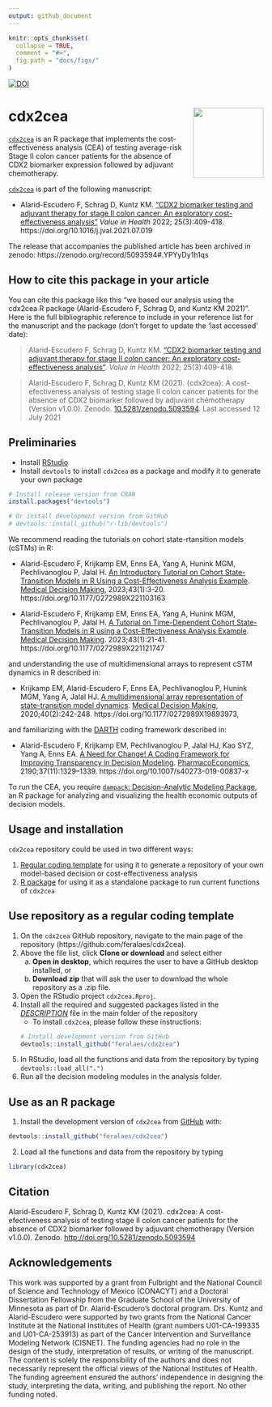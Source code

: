 ```yaml
---
output: github_document
---
```


<!-- README.md is generated from README.Rmd. Please edit that file -->

```r
knitr::opts_chunk$set(
  collapse = TRUE,
  comment = "#>",
  fig.path = "docs/figs/"
)
```

[![DOI](https://zenodo.org/badge/331070175.svg)](https://zenodo.org/badge/latestdoi/331070175)

# cdx2cea <img src='man/figures/logo.png' align="right" height="139" />
<!-- <img src="docs/figs/under_const.jpeg" align="center" alt="" width="360" /> -->

[`cdx2cea`](https://github.com/feralaes/cdx2cea) is an R package that implements the cost-effectiveness analysis (CEA) of testing average-risk Stage II colon cancer patients for the absence of CDX2 biomarker expression followed by adjuvant chemotherapy. 
<!-- The main website of `cdx2cea` can be [found here](https://feralaes.github.io/cdx2cea/). -->

[`cdx2cea`](https://github.com/feralaes/cdx2cea) is part of the following manuscript:

- Alarid-Escudero F, Schrag D, Kuntz KM. ["CDX2 biomarker testing and adjuvant therapy for stage II colon cancer: An exploratory cost-effectiveness analysis"](https://www.sciencedirect.com/science/article/pii/S1098301521017472) *Value in Health* 2022; 25(3):409-418. https://doi.org/10.1016/j.jval.2021.07.019

The release that accompanies the published article has been archived in zenodo: https://zenodo.org/record/5093594#.YPYyDy1h1qs

## How to cite this package in your article

You can cite this package like this "we based our analysis using the cdx2cea R package (Alarid-Escudero F, Schrag D, and Kuntz KM 2021)". Here is the full bibliographic reference to include in your reference list for the manuscript and the package (don't forget to update the 'last accessed' date):

> Alarid-Escudero F, Schrag D, Kuntz KM. ["CDX2 biomarker testing and adjuvant therapy for stage II colon cancer: An exploratory cost-effectiveness analysis"](https://www.sciencedirect.com/science/article/pii/S1098301521017472). *Value in Health* 2022; 25(3):409-418.

> Alarid-Escudero F, Schrag D, Kuntz KM (2021). {cdx2cea}: A cost-efectiveness analysis of testing stage II colon cancer patients for the absence of CDX2 biomarker followed by adjuvant chemotherapy (Version v1.0.0). Zenodo. [10.5281/zenodo.5093594](https://www.doi.org/10.5281/zenodo.5093594). Last accessed 12 July 2021

## Preliminaries
- Install [RStudio](https://www.rstudio.com/products/rstudio/download/)
- Install `devtools` to install `cdx2cea` as a package and modify it to generate your own package
```r
# Install release version from CRAN
install.packages("devtools")

# Or install development version from GitHub
# devtools::install_github("r-lib/devtools")
```

We recommend reading the tutorials on cohort state-rtansition models (cSTMs) in R:

- Alarid-Escudero F, Krijkamp EM, Enns EA, Yang A, Hunink MGM, Pechlivanoglou P, Jalal H. [An Introductory Tutorial on Cohort State-Transition Models in R Using a Cost-Effectiveness Analysis Example](https://journals.sagepub.com/doi/full/10.1177/0272989X221103163). [Medical Decision Making](https://journals.sagepub.com/home/mdm), 2023;43(1):3-20. https://doi.org/10.1177/0272989X221103163

- Alarid-Escudero F, Krijkamp EM, Enns EA, Yang A, Hunink MGM, Pechlivanoglou P, Jalal H. [A Tutorial on Time-Dependent Cohort State-Transition Models in R using a Cost-Effectiveness Analysis Example](https://journals.sagepub.com/doi/full/10.1177/0272989X221121747). [Medical Decision Making](https://journals.sagepub.com/home/mdm). 2023;43(1):21-41. https://doi.org/10.1177/0272989X221121747

and understanding the use of multidimensional arrays to represent cSTM dynamics in R described in:

- Krijkamp EM, Alarid-Escudero F, Enns EA, Pechlivanoglou P, Hunink MGM, Yang A, Jalal HJ. [A multidimensional array representation of state-transition model dynamics](https://journals.sagepub.com/doi/full/10.1177/0272989X19893973). [Medical Decision Making](https://journals.sagepub.com/home/mdm), 2020;40(2):242-248. https://doi.org/10.1177/0272989X19893973,

and familiarizing with the [DARTH](http://darthworkgroup.com) coding framework described in:

- Alarid-Escudero F, Krijkamp EM, Pechlivanoglou P, Jalal HJ, Kao SYZ, Yang A, Enns EA. [A Need for Change! A Coding Framework for Improving Transparency in Decision Modeling](https://link.springer.com/article/10.1007/s40273-019-00837-x). [PharmacoEconomics](https://www.springer.com/journal/40273), 2190;37(11):1329–1339. https://doi.org/10.1007/s40273-019-00837-x

To run the CEA, you require [`dampack`: Decision-Analytic Modeling Package](https://cran.r-project.org/web/packages/dampack/index.html), an R package for analyzing and visualizing the health economic outputs of decision models.

## Usage and installation 
`cdx2cea` repository could be used in two different ways:

1. [Regular coding template](#use-repository-as-a-regular-coding-template) for using it to generate a repository of your own model-based decision or cost-effectiveness analysis
2. [R package](#use-as-an-r-package) for using it as a standalone package to run current functions of `cdx2cea`

<!-- The main website of the package could be found in: https://feralaes.github.io/feralaes/ -->

## Use repository as a regular coding template
1. On the `cdx2cea` GitHub repository, navigate to the main page of the repository (https://github.com/feralaes/cdx2cea).
2. Above the file list, click **Clone or download** and select either 
    a. **Open in desktop**, which requires the user to have a GitHub desktop installed, or
    b. **Download zip** that will ask the user to download the whole repository as a .zip file.
3. Open the RStudio project `cdx2cea.Rproj`.
4. Install all the required and suggested packages listed in the  [*DESCRIPTION*](https://github.com/feralaes/cdx2cea/blob/master/DESCRIPTION) file in the main folder of the repository
    - To install `cdx2cea`, please follow these instructions:
```r
# Install development version from GitHub
devtools::install_github("feralaes/cdx2cea")
```
5. In RStudio, load all the functions and data from the repository by typing `devtools::load_all(".")`
6. Run all the decision modeling modules in the analysis folder.

## Use as an R package
1. Install the development version of `cdx2cea` from [GitHub](https://github.com) with:

```r
devtools::install_github("feralaes/cdx2cea")
```

2. Load all the functions and data from the repository by typing 
```r
library(cdx2cea)
```

## Citation

Alarid-Escudero F, Schrag D, Kuntz KM (2021). cdx2cea: A cost-efectiveness analysis of testing stage II colon cancer patients for the absence of CDX2 biomarker followed by adjuvant chemotherapy (Version v1.0.0). Zenodo. [http://doi.org/10.5281/zenodo.5093594](http://doi.org/10.5281/zenodo.5093594)

## Acknowledgements

This work was supported by a grant from Fulbright and the National Council of Science and Technology of Mexico (CONACYT) and a Doctoral Dissertation Fellowship from the Graduate School of the University of Minnesota as part of Dr. Alarid-Escudero's doctoral program. Drs. Kuntz and Alarid-Escudero were supported by two grants from the National Cancer Institute at the National Institutes of Health (grant numbers U01-CA-199335 and U01-CA-253913) as part of the Cancer Intervention and Surveillance Modeling Network (CISNET). The funding agencies had no role in the design of the study, interpretation of results, or writing of the manuscript. The content is solely the responsibility of the authors and does not necessarily represent the official views of the National Institutes of Health. The funding agreement ensured the authors' independence in designing the study, interpreting the data, writing, and publishing the report. No other funding noted.